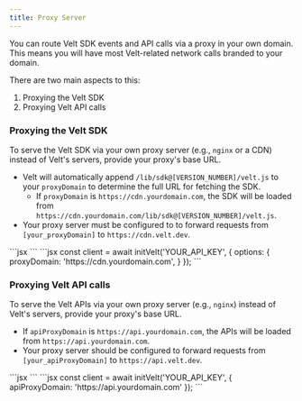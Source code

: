 ```yaml
---
title: Proxy Server
---
```


You can route Velt SDK events and API calls via a proxy in your own domain. This means you will have most Velt-related network calls branded to your domain.

There are two main aspects to this:
1. Proxying the Velt SDK
2. Proxying Velt API calls

### Proxying the Velt SDK

To serve the Velt SDK via your own proxy server (e.g., `nginx` or a CDN) instead of Velt's servers, provide your proxy's base URL.
- Velt will automatically append `/lib/sdk@[VERSION_NUMBER]/velt.js` to your `proxyDomain` to determine the full URL for fetching the SDK.
  - If `proxyDomain` is `https://cdn.yourdomain.com`, the SDK will be loaded from `https://cdn.yourdomain.com/lib/sdk@[VERSION_NUMBER]/velt.js`.
- Your proxy server must be configured to to forward requests from `[your_proxyDomain]` to `https://cdn.velt.dev`.

<Tabs>
  <Tab title="React / Next.js">
  ```jsx
  <VeltProvider 
    config={{
      proxyDomain: 'https://cdn.yourdomain.com'
    }}
  ></VeltProvider>
  ```
  </Tab>
  <Tab title="Other Frameworks">
 ```jsx
  const client = await initVelt('YOUR_API_KEY', {
    options: {
      proxyDomain: 'https://cdn.yourdomain.com',
    }
  });
  ```
  </Tab>
</Tabs>


### Proxying Velt API calls

To serve the Velt APIs via your own proxy server (e.g., `nginx`) instead of Velt's servers, provide your proxy's base URL.
- If `apiProxyDomain` is `https://api.yourdomain.com`, the APIs will be loaded from `https://api.yourdomain.com`.
- Your proxy server should be configured to forward requests from `[your_apiProxyDomain]` to `https://api.velt.dev`.

<Tabs>
  <Tab title="React / Next.js">
  ```jsx
  <VeltProvider
    config={{
        apiProxyDomain: 'https://api.yourdomain.com'
    }}
  ></VeltProvider>
  ```
  </Tab>
  <Tab title="Other Frameworks">
 ```jsx
  const client = await initVelt('YOUR_API_KEY', {
    apiProxyDomain: 'https://api.yourdomain.com'
  });
  ```
  </Tab>
</Tabs>
